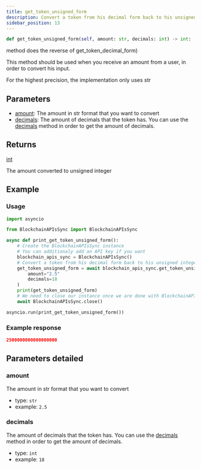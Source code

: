 ```yaml
---
title: get_token_unsigned_form
description: Convert a token from his decimal form back to his unsigned integer form (this
sidebar_position: 13
---
```



```py
def get_token_unsigned_form(self, amount: str, decimals: int) -> int:
```
method does the reverse of get_token_decimal_form)

This method should be used when you receive an amount from a user, in order to convert his
input.

For the highest precision, the implementation only uses str

## Parameters

 - [amount](#amount): The amount in str format that you want to convert
 - [decimals](#decimals): The amount of decimals that the token has. You can use the [decimals](/docs/python-sdk/blockchain-apis/decimals)
method in order to get the amount of decimals.

## Returns

<CodeBlock language="python">
    <a href="/docs/python-sdk/models/int">int</a>
</CodeBlock>

The amount converted to unsigned integer
## Example

### Usage

```py
import asyncio

from BlockchainAPIsSync import BlockchainAPIsSync

async def print_get_token_unsigned_form():
    # Create the BlockchainAPIsSync instance
    # You can additionaly add an API key if you want
    blockchain_apis_sync = BlockchainAPIsSync()
    # Convert a token from his decimal form back to his unsigned integer form (this
    get_token_unsigned_form = await blockchain_apis_sync.get_token_unsigned_form(
        amount="2.5"
        decimals=18
    )
    print(get_token_unsigned_form)
    # We need to close our instance once we are done with BlockchainAPIs
    await BlockchainAPIsSync.close()

asyncio.run(print_get_token_unsigned_form())
```

### Example response


```json
2500000000000000000
```
## Parameters detailed
### amount

The amount in str format that you want to convert
- type: `str`
- example: `2.5`

### decimals

The amount of decimals that the token has. You can use the [decimals](/docs/python-sdk/blockchain-apis/decimals)
method in order to get the amount of decimals.
- type: `int`
- example: `18`

